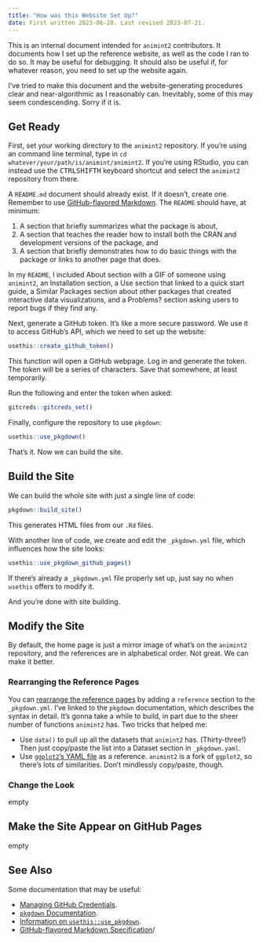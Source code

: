 ```yaml
---
title: "How was this Website Set Up?"
date: First written 2023-06-28. Last revised 2023-07-21.
---
```


This is an internal document intended for `animint2` contributors. It documents how I set up the reference website, as well as the code I ran to do so. It may be useful for debugging. It should also be useful if, for whatever reason, you need to set up the website again.

I've tried to make this document and the website-generating procedures clear and near-algorithmic as I reasonably can. Inevitably, some of this may seem condescending. Sorry if it is.


## Get Ready

First, set your working directory to the `animint2` repository. If you're using an command line terminal, type in `cd whatever/your/path/is/animint/animint2`. If you're using RStudio, you can instead use the <kbd>CTRL</kbd><kbd>SHIFT</kbd><kbd>H</kbd> keyboard shortcut and select the `animint2` repository from there.

A `README.md` document should already exist. If it doesn't, create one. Remember to use [GitHub-flavored Markdown](https://github.github.com/gfm/). The `README` should have, at minimum:

1. A section that briefly summarizes what the package is about,
2. A section that teaches the reader how to install both the CRAN and development versions of the package, and
3. A section that briefly demonstrates how to do basic things with the package or links to another page that does.

In my `README`, I included About section with a GIF of someone using `animint2`, an Installation section, a Use section that linked to a quick start guide, a Similar Packages section about other packages that created interactive data visualizations, and a Problems? section asking users to report bugs if they find any.

Next, generate a GitHub token. It's like a more secure password. We use it to access GitHub's API, which we need to set up the website:

```r
usethis::create_github_token()
```

This function will open a GitHub webpage. Log in and generate the token. The token will be a series of characters. Save that somewhere, at least temporarily.

Run the following and enter the token when asked:

```r
gitcreds::gitcreds_set()
```

Finally, configure the repository to use `pkgdown`:

```r
usethis::use_pkgdown()
```

That's it. Now we can build the site.


## Build the Site

We can build the whole site with just a single line of code:

```r
pkgdown::build_site()
```

This generates HTML files from our `.Rd` files.

With another line of code, we create and edit the `_pkgdown.yml` file, which influences how the site looks:

```r
usethis::use_pkgdown_github_pages()
```

If there's already a `_pkgdown.yml` file properly set up, just say no when `usethis` offers to modify it.

And you're done with site building.


## Modify the Site

By default, the home page is just a mirror image of what's on the `animint2` repository, and the references are in alphabetical order. Not great. We can make it better.

### Rearranging the Reference Pages

You can [rearrange the reference pages](https://pkgdown.r-lib.org/reference/build_reference.html) by adding a `reference` section to the `_pkgdown.yml`. I've linked to the `pkgdown` documentation, which describes the syntax in detail. It's gonna take a while to build, in part due to the sheer number of functions `animint2` has. Two tricks that helped me:

- Use `data()` to pull up all the datasets that `animint2` has. (Thirty-three!) Then just copy/paste the list into a Dataset section in `_pkgdown.yaml`.
- Use [`ggplot2`'s YAML file](https://github.com/tidyverse/ggplot2/blob/main/_pkgdown.yml) as a reference. `animint2` is a fork of `ggplot2`, so there's lots of similarities. Don't mindlessly copy/paste, though.

### Change the Look

empty


## Make the Site Appear on GitHub Pages

empty


## See Also

Some documentation that may be useful:

- [Managing GitHub Credentials](https://usethis.r-lib.org/articles/git-credentials.html).
- [`pkgdown` Documentation](https://pkgdown.r-lib.org/index.html).
- [Information on `usethis::use_pkgdown`](https://usethis.r-lib.org/reference/use_pkgdown.html).
- [GitHub-flavored Markdown Specification](https://github.github.com/gfm/)/
